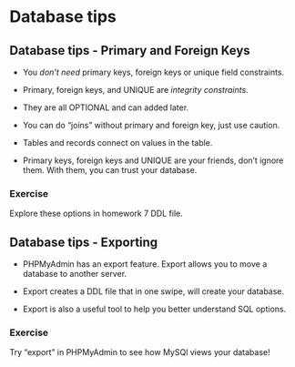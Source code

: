 
# Database tips

## Database tips - Primary and Foreign Keys

* You *don't need* primary keys, foreign keys or unique field constraints.

* Primary, foreign keys, and UNIQUE are *integrity constraints*.

* They are all OPTIONAL and can added later.

* You can do "joins" without primary and foreign key, just use caution.

* Tables and records connect on values in the table.

* Primary keys, foreign keys and UNIQUE are your friends, don't ignore them.  With them, you can trust your database.

### Exercise
Explore these options in homework 7 DDL file.

## Database tips - Exporting

* PHPMyAdmin has an export feature.  Export allows you to move a database to another server.

* Export creates a DDL file that in one swipe, will create your database.

* Export is also a useful tool to help you better understand SQL options.

### Exercise
Try "export" in PHPMyAdmin to see how MySQl views your database!

